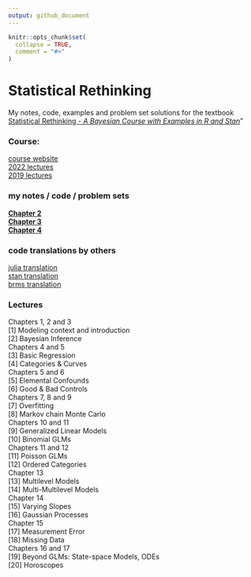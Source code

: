 ```yaml
---
output: github_document
---
```


<!-- README.md is generated from README.Rmd. Please edit that file -->

```r
knitr::opts_chunk$set(
  collapse = TRUE,
  comment = "#>"
)
```
# Statistical Rethinking

<!-- badges: start -->
<!-- badges: end -->

My notes, code, examples and problem set solutions for the textbook [Statistical Rethinking - *A Bayesian Course with Examples in R and Stan*](https://xcelab.net/rm/statistical-rethinking/)" 

### Course: 
[course website](https://xcelab.net/rm/statistical-rethinking/)  
[2022 lectures](https://www.youtube.com/playlist?list=PLDcUM9US4XdMROZ57-OIRtIK0aOynbgZN)  
[2019 lectures](https://www.youtube.com/channel/UCNJK6_DZvcMqNSzQdEkzvzA)  


### my notes / code / problem sets
[**Chapter 2**](https://github.com/MattPM/Rthink/blob/master/Chapter%202.%20Small%20Worlds%20and%20Large%20Worlds/ch2.md)  
[**Chapter 3**](https://github.com/MattPM/Rthink/blob/master/Chapter%203.%20Sampling%20the%20Imaginary/ch3.md)  
[**Chapter 4**](https://github.com/MattPM/Rthink/blob/master/Chapter%204.%20Geocentric%20Models/Ch4.md)  

### code translations by others 
[julia translation](https://github.com/StatisticalRethinkingJulia)  
[stan translation](https://vincentarelbundock.github.io/rethinking2/)  
[brms translation](https://bookdown.org/content/4857/)  


### Lectures  
Chapters 1, 2 and 3  
[1] Modeling context and introduction  
[2] Bayesian Inference  
Chapters 4 and 5  
[3] Basic Regression  
[4] Categories & Curves  
Chapters 5 and 6	
[5] Elemental Confounds    
[6] Good & Bad Controls   
Chapters 7, 8 and 9   
[7] Overfitting  
[8] Markov chain Monte Carlo  
Chapters 10 and 11  
[9] Generalized Linear Models  
[10] Binomial GLMs  
Chapters 11 and 12  
[11] Poisson GLMs  
[12] Ordered Categories  
Chapter 13  
[13] Multilevel Models  
[14] Multi-Multilevel Models  
Chapter 14  
[15] Varying Slopes  
[16] Gaussian Processes  
Chapter 15  
[17] Measurement Error  
[18] Missing Data  
Chapters 16 and 17  
[19] Beyond GLMs: State-space Models, ODEs  
[20] Horoscopes  


